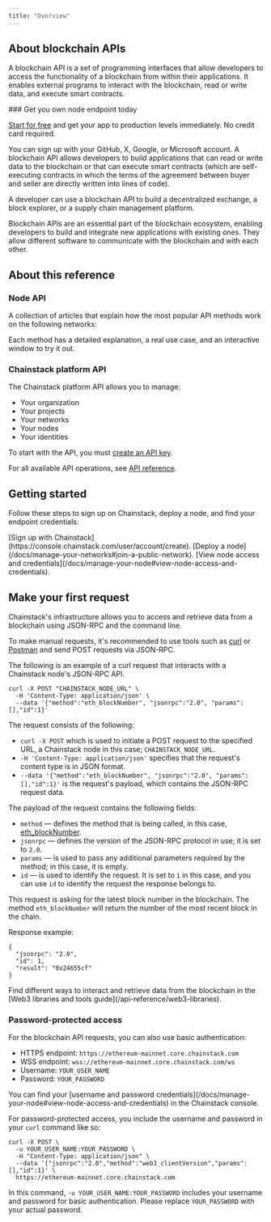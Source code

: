 ---
title: "Overview"
---

## About blockchain APIs
A blockchain API is a set of programming interfaces that allow developers to access the functionality of a blockchain from within their applications. It enables external programs to interact with the blockchain, read or write data, and execute smart contracts.

<Check>
### Get you own node endpoint today

[Start for free](https://console.chainstack.com/) and get your app to production levels immediately. No credit card required.

You can sign up with your GitHub, X, Google, or Microsoft account.
</Check>
A blockchain API allows developers to build applications that can read or write data to the blockchain or that can execute smart contracts (which are self-executing contracts in which the terms of the agreement between buyer and seller are directly written into lines of code).

<Info>
 A developer can use a blockchain API to build a decentralized exchange, a block explorer, or a supply chain management platform.
</Info>

Blockchain APIs are an essential part of the blockchain ecosystem, enabling developers to build and integrate new applications with existing ones. They allow different software to communicate with the blockchain and with each other.

## About this reference
### Node API
A collection of articles that explain how the most popular API methods work on the following networks:

<CardGroup cols={3}>
  <Card title="Ethereum" icon="ethereum" iconType="solid" href="/api-reference/ethereum-getting-started" horizontal/>
  <Card title="Ethereum Beacon Chain" icon="signal" iconType="solid" href="/api-reference/beacon-chain" horizontal/>
  <Card title="Polygon" icon="layer-group" iconType="solid" href="/api-reference/polygon-getting-started" horizontal/>
  <Card title="BNB Chain" icon="coins" iconType="solid" href="/api-reference/getting-started-bnb-chain" horizontal/>
  <Card title="Base" icon="layer-group" iconType="solid" href="/api-reference/base-api-reference" horizontal/>
  <Card title="Avalanche" icon="snowflake" iconType="solid" href="/api-reference/avalanche-getting-started" horizontal/>
  <Card title="Arbitrum" icon="layer-group" iconType="solid" href="/api-reference/arbitrum-getting-started" horizontal/>
  <Card title="zkSync Era" icon="layer-group" iconType="solid" href="/api-reference/getting-started-zksync" horizontal/>
  <Card title="Polygon zkEVM" icon="layer-group" iconType="solid" href="/api-reference/zkevm-getting-started" horizontal/>
  <Card title="Optimism" icon="layer-group" iconType="solid" href="/api-reference/optimism-api-reference" horizontal/>
  <Card title="Aurora" icon="sun" iconType="solid" href="/api-reference/getting-started-aurora" horizontal/>
  <Card title="Solana" icon="bolt" iconType="solid" href="/api-reference/solana-getting-started" horizontal/>
  <Card title="Ronin" icon="gamepad" iconType="solid" href="/api-reference/getting-started-ronin" horizontal/>
  <Card title="Gnosis Chain" icon="shield" iconType="solid" href="/api-reference/gnosis-getting-started" horizontal/>
  <Card title="Cronos" icon="coins" iconType="solid" href="/api-reference/getting-started-cronos" horizontal/>
  <Card title="Fantom" icon="bolt" iconType="solid" href="/api-reference/getting-started-fantom" horizontal/>
  <Card title="Bitcoin" icon="bitcoin" iconType="solid" href="/api-reference/bitcoin-api-reference" horizontal/>
  <Card title="Starknet" icon="layer-group" iconType="solid" href="/api-reference/getting-started-starknet" horizontal/>
</CardGroup>

Each method has a detailed explanation, a real use case, and an interactive window to try it out.

### Chainstack platform API
The Chainstack platform API allows you to manage:

- Your organization
- Your projects
- Your networks
- Your nodes
- Your identities

To start with the API, you must [create an API key](/reference/platform-api-getting-started#create-api-key).

For all available API operations, see [API reference](/reference/platform-api-getting-started).

## Getting started
Follow these steps to sign up on Chainstack, deploy a node, and find your endpoint credentials:

<Steps>
<Step>
[Sign up with Chainstack](https://console.chainstack.com/user/account/create).
</Step>
<Step>
[Deploy a node](/docs/manage-your-networks#join-a-public-network).
</Step>
<Step>
[View node access and credentials](/docs/manage-your-node#view-node-access-and-credentials).
</Step>
</Steps>

## Make your first request

Chainstack's infrastructure allows you to access and retrieve data from a blockchain using JSON-RPC and the command line.

To make manual requests, it's recommended to use tools such as [curl](https://curl.se/) or [Postman](https://www.postman.com/) and send POST requests via JSON-RPC.

The following is an example of a curl request that interacts with a Chainstack node's JSON-RPC API.

```curl cURL
curl -X POST "CHAINSTACK_NODE_URL" \
  -H 'Content-Type: application/json' \
  --data '{"method":"eth_blockNumber", "jsonrpc":"2.0", "params":[],"id":1}'
```

The request consists of the following:

- `curl -X POST` which is used to initiate a POST request to the specified URL, a Chainstack node in this case; `CHAINSTACK_NODE_URL`.
- `-H 'Content-Type: application/json'` specifies that the request's content type is in JSON format.
- `--data '{"method":"eth_blockNumber", "jsonrpc":"2.0", "params":[],"id":1}'` is the request's payload, which contains the JSON-RPC request data.

The payload of the request contains the following fields:

- `method` — defines the method that is being called, in this case, [eth\_blockNumber](/api-reference/bnb_node_api/eth_blockNumber).
- `jsonrpc` — defines the version of the JSON-RPC protocol in use; it is set to `2.0`.
- `params` — is used to pass any additional parameters required by the method; in this case, it is empty.
- `id` — is used to identify the request. It is set to `1` in this case, and you can use `id` to identify the request the response belongs to.

This request is asking for the latest block number in the blockchain. The method `eth_blockNumber` will return the number of the most recent block in the chain.

Response example:

```shell Shell
{
  "jsonrpc": "2.0",
  "id": 1,
  "result": "0x24655cf"
}
```
<Info>
 Find different ways to interact and retrieve data from the blockchain in the [Web3 libraries and tools guide](/api-reference/web3-libraries).
</Info>

### Password-protected access

For the blockchain API requests, you can also use basic authentication:

- HTTPS endpoint: `https://ethereum-mainnet.core.chainstack.com`
- WSS endpoint: `wss://ethereum-mainnet.core.chainstack.com/ws`
- Username: `YOUR_USER_NAME`
- Password: `YOUR_PASSWORD`

<Info>
 You can find your [username and password credentials](/docs/manage-your-node#view-node-access-and-credentials) in the Chainstack console.
</Info>

For password-protected access, you include the username and password in your `curl` command like so:

```curl cURL
curl -X POST \
  -u YOUR_USER_NAME:YOUR_PASSWORD \
  -H "Content-Type: application/json" \
  --data '{"jsonrpc":"2.0","method":"web3_clientVersion","params":[],"id":1}' \
  https://ethereum-mainnet.core.chainstack.com
```

In this command, `-u YOUR_USER_NAME:YOUR_PASSWORD` includes your username and password for basic authentication. Please replace `YOUR_PASSWORD` with your actual password.

